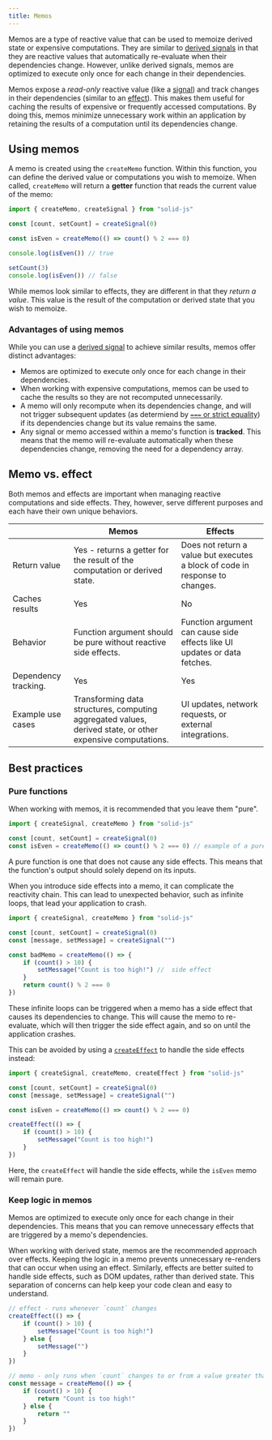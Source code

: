 ```yaml
---
title: Memos
---
```


Memos are a type of reactive value that can be used to memoize derived state or expensive computations.
They are similar to [derived signals](/concepts/derived-values/derived-signals) in that they are reactive values that automatically re-evaluate when their dependencies change.
However, unlike derived signals, memos are optimized to execute only once for each change in their dependencies.

Memos expose a _read-only_ reactive value (like a [signal](/concepts/signals)) and track changes in their dependencies (similar to an [effect](/concepts/effects)).
This makes them useful for caching the results of expensive or frequently accessed computations.
By doing this, memos minimize unnecessary work within an application by retaining the results of a computation until its dependencies change.

## Using memos

A memo is created using the `createMemo` function.
Within this function, you can define the derived value or computations you wish to memoize.
When called, `createMemo` will return a **getter** function that reads the current value of the memo:

```jsx
import { createMemo, createSignal } from "solid-js"

const [count, setCount] = createSignal(0)

const isEven = createMemo(() => count() % 2 === 0)

console.log(isEven()) // true

setCount(3)
console.log(isEven()) // false
```

While memos look similar to effects, they are different in that they _return a value_.
This value is the result of the computation or derived state that you wish to memoize.

### Advantages of using memos

While you can use a [derived signal](/concepts/derived-values/derived-signals) to achieve similar results, memos offer distinct advantages:

- Memos are optimized to execute only once for each change in their dependencies.
- When working with expensive computations, memos can be used to cache the results so they are not recomputed unnecessarily.
- A memo will only recompute when its dependencies change, and will not trigger subsequent updates (as determiend by [`===` or strict equality](https://developer.mozilla.org/en-US/docs/Web/JavaScript/Reference/Operators/Strict_equality)) if its dependencies change but its value remains the same.
- Any signal or memo accessed within a memo's function is **tracked**.
  This means that the memo will re-evaluate automatically when these dependencies change, removing the need for a dependency array.

<EraserLink
	href="https://app.eraser.io/workspace/maDvFw5OryuPJOwSLyK9?elements=ACJTLvgPnReEQszYSUwoLw"
	preview="https://app.eraser.io/workspace/maDvFw5OryuPJOwSLyK9/preview?elements=ACJTLvgPnReEQszYSUwoLw&type=embed"
/>

## Memo vs. effect

Both memos and effects are important when managing reactive computations and side effects.
They, however, serve different purposes and each have their own unique behaviors.

|                      | Memos                                                                                                      | Effects                                                                      |
| -------------------- | ---------------------------------------------------------------------------------------------------------- | ---------------------------------------------------------------------------- |
| Return value         | Yes - returns a getter for the result of the computation or derived state.                                 | Does not return a value but executes a block of code in response to changes. |
| Caches results       | Yes                                                                                                        | No                                                                           |
| Behavior             | Function argument should be pure without reactive side effects.                                            | Function argument can cause side effects like UI updates or data fetches.    |
| Dependency tracking. | Yes                                                                                                        | Yes                                                                          |
| Example use cases    | Transforming data structures, computing aggregated values, derived state, or other expensive computations. | UI updates, network requests, or external integrations.                      |

## Best practices

### Pure functions

When working with memos, it is recommended that you leave them "pure".

```jsx
import { createSignal, createMemo } from "solid-js"

const [count, setCount] = createSignal(0)
const isEven = createMemo(() => count() % 2 === 0) // example of a pure function
```

A pure function is one that does not cause any side effects.
This means that the function's output should solely depend on its inputs.

When you introduce side effects into a memo, it can complicate the reactivity chain.
This can lead to unexpected behavior, such as infinite loops, that lead your application to crash.

```jsx
import { createSignal, createMemo } from "solid-js"

const [count, setCount] = createSignal(0)
const [message, setMessage] = createSignal("")

const badMemo = createMemo(() => {
	if (count() > 10) {
		setMessage("Count is too high!") //  side effect
	}
	return count() % 2 === 0
})
```

These infinite loops can be triggered when a memo has a side effect that causes its dependencies to change.
This will cause the memo to re-evaluate, which will then trigger the side effect again, and so on until the application crashes.

This can be avoided by using a [`createEffect`](/reference/createEffect) to handle the side effects instead:

```jsx
import { createSignal, createMemo, createEffect } from "solid-js"

const [count, setCount] = createSignal(0)
const [message, setMessage] = createSignal("")

const isEven = createMemo(() => count() % 2 === 0)

createEffect(() => {
	if (count() > 10) {
		setMessage("Count is too high!")
	}
})
```

Here, the `createEffect` will handle the side effects, while the `isEven` memo will remain pure.

### Keep logic in memos

Memos are optimized to execute only once for each change in their dependencies.
This means that you can remove unnecessary effects that are triggered by a memo's dependencies.

When working with derived state, memos are the recommended approach over effects.
Keeping the logic in a memo prevents unnecessary re-renders that can occur when using an effect.
Similarly, effects are better suited to handle side effects, such as DOM updates, rather than derived state.
This separation of concerns can help keep your code clean and easy to understand.

```jsx
// effect - runs whenever `count` changes
createEffect(() => {
	if (count() > 10) {
		setMessage("Count is too high!")
	} else {
		setMessage("")
	}
})

// memo - only runs when `count` changes to or from a value greater than 10
const message = createMemo(() => {
	if (count() > 10) {
		return "Count is too high!"
	} else {
		return ""
	}
})
```
